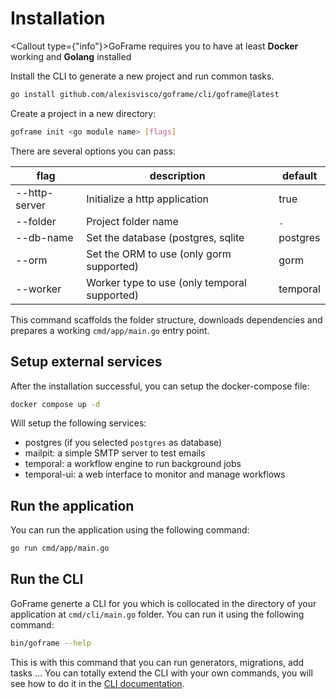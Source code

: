 
# Installation

<Callout type={"info"}>GoFrame requires you to have at least **Docker** working and **Golang** installed</Callout>


Install the CLI to generate a new project and run common tasks.

```bash
go install github.com/alexisvisco/goframe/cli/goframe@latest
```



Create a project in a new directory:

```bash
goframe init <go module name> [flags]
```

There are several options you can pass:

| flag          | description                                  | default  |
|---------------|----------------------------------------------|----------|
| --http-server | Initialize a http application                | true     |
| --folder      | Project folder name                          | `.`      |
| --db-name     | Set the database (postgres, sqlite           | postgres |
| --orm         | Set the ORM to use (only gorm supported)     | gorm     |
| --worker      | Worker type to use (only temporal supported) | temporal |

This command scaffolds the folder structure, downloads dependencies and prepares a working `cmd/app/main.go` entry point.

## Setup external services

After the installation successful, you can setup the docker-compose file:

```bash
docker compose up -d
```

Will setup the following services:
- postgres (if you selected `postgres` as database)
- mailpit: a simple SMTP server to test emails
- temporal: a workflow engine to run background jobs
- temporal-ui: a web interface to monitor and manage workflows

## Run the application

You can run the application using the following command:

```bash
go run cmd/app/main.go
```

## Run the CLI

GoFrame generte a CLI for you which is collocated in the directory of your application at `cmd/cli/main.go` folder. You can run it using the following command:

```bash
bin/goframe --help
```

This is with this command that you can run generators, migrations, add tasks ...
You can totally extend the CLI with your own commands, you will see how to do it in the [CLI documentation](/docs/cli).
